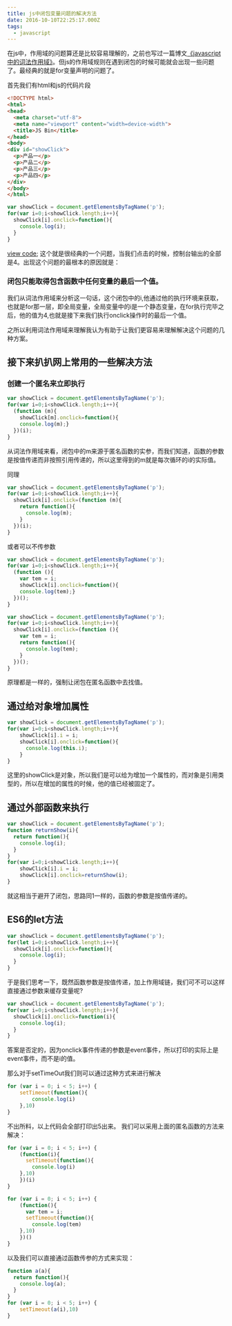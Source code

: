 ```yaml
---
title: js中闭包变量问题的解决方法
date: 2016-10-10T22:25:17.000Z
tags:
  - javascript
---
```


在js中，作用域的问题算还是比较容易理解的，之前也写过一篇博文[《javascript中的词法作用域》](http://blog.linxiaodong.com/2016/05/18/scop/)。但js的作用域规则在遇到闭包的时候可能就会出现一些问题了。最经典的就是for变量声明的问题了。


首先我们有html和js的代码片段

```html
<!DOCTYPE html>
<html>
<head>
  <meta charset="utf-8">
  <meta name="viewport" content="width=device-width">
  <title>JS Bin</title>
</head>
<body>
<div id="showClick">
  <p>产品一</p>
  <p>产品二</p>
  <p>产品三</p>
  <p>产品四</p>
</div>
</body>
</html>
```

```javascript
var showClick = document.getElementsByTagName('p');
for(var i=0;i<showClick.length;i++){
  showClick[i].onclick=function(){
    console.log(i);
  }
}
```
[view code](http://jsbin.com/mezutodowe/edit?html,js,console,output);
这个就是很经典的一个问题，当我们点击的时候，控制台输出的全部是4。出现这个问题的最根本的原因就是：

### 闭包只能取得包含函数中任何变量的最后一个值。

我们从词法作用域来分析这一句话，这个闭包中的i,他通过他的执行环境来获取，也就是for那一层，即全局变量，全局变量中的i是一个静态变量，在for执行完毕之后，他的值为4,也就是接下来我们执行onclick操作时的最后一个值。

之所以利用词法作用域来理解我认为有助于让我们更容易来理解解决这个问题的几种方案。

## 接下来扒扒网上常用的一些解决方法

### 创建一个匿名来立即执行

```javascript
var showClick = document.getElementsByTagName('p');
for(var i=0;i<showClick.length;i++){
  (function (m){
    showClick[m].onclick=function(){
    console.log(m);}
  })(i);
}
```

从词法作用域来看，闭包中的m来源于匿名函数的实参，而我们知道，函数的参数是按值传递而非按照引用传递的，所以这里得到的m就是每次循环的i的实际值。

同理

```javascript
var showClick = document.getElementsByTagName('p');
for(var i=0;i<showClick.length;i++){
  showClick[i].onclick=(function (m){
    return function(){
      console.log(m);
    }
  })(i);
}
```

或者可以不传参数

```javascript
var showClick = document.getElementsByTagName('p');
for(var i=0;i<showClick.length;i++){
  (function (){
    var tem = i;
    showClick[i].onclick=function(){
    console.log(tem);}
  })();
}
```

```javascript
var showClick = document.getElementsByTagName('p');
for(var i=0;i<showClick.length;i++){
  showClick[i].onclick=(function (){
    var tem = i;
    return function(){
      console.log(tem);
    }
  })();
}
```
原理都是一样的，强制让闭包在匿名函数中去找值。

## 通过给对象增加属性

```javascript
var showClick = document.getElementsByTagName('p');
for(var i=0;i<showClick.length;i++){
    showClick[i].i = i;
    showClick[i].onclick=function(){
      console.log(this.i);
    }
}
```
这里的showClick是对象，所以我们是可以给为增加一个属性的，而对象是引用类型的，所以在增加的属性的时候，他的值已经被固定了。

## 通过外部函数来执行

```javascript 
var showClick = document.getElementsByTagName('p');
function returnShow(i){
  return function(){
    console.log(i);
  }
}
for(var i=0;i<showClick.length;i++){
    showClick[i].i = i;
    showClick[i].onclick=returnShow(i);
}
```
就这相当于避开了闭包，思路同1一样的，函数的参数是按值传递的。

## ES6的let方法

```javascript
var showClick = document.getElementsByTagName('p');
for(let i=0;i<showClick.length;i++){
  showClick[i].onclick=function(){
    console.log(i);
  }
}
```

于是我们思考一下，既然函数参数是按值传递，加上作用域链，我们可不可以这样直接通过参数来缓存变量呢?

```javascript
var showClick = document.getElementsByTagName('p');
for(var i=0;i<showClick.length;i++){
  showClick[i].onclick=function(i){
    console.log(i);
  }
}
```
答案是否定的，因为onclick事件传递的参数是event事件，所以打印的实际上是event事件，而不是i的值。

那么对于setTimeOut我们则可以通过这种方式来进行解决

```javascript
for (var i = 0; i < 5; i++) {
    setTimeout(function(){
        console.log(i)
    },10)
}
```
不出所料，以上代码会全部打印出5出来。
我们可以采用上面的匿名函数的方法来解决：
```javascript
for (var i = 0; i < 5; i++) {
    (function(i){
      setTimeout(function(){
        console.log(i)
    },10)
    })(i)
}
```

```javascript
for (var i = 0; i < 5; i++) {
    (function(){
      var tem = i;
      setTimeout(function(){
        console.log(tem)
    },10)
    })()
}
```

以及我们可以直接通过函数传参的方式来实现：
```javascript
function a(a){
  return function(){
    console.log(a);
  }
}
for (var i = 0; i < 5; i++) {
    setTimeout(a(i),10)
}
```
